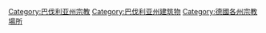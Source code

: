 [[Category:巴伐利亚州宗教|Category:巴伐利亚州宗教]]
[[Category:巴伐利亚州建筑物|Category:巴伐利亚州建筑物]]
[[Category:德國各州宗教場所|Category:德國各州宗教場所]]